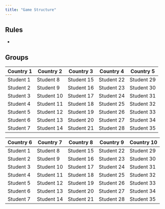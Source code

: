 ```yaml
---
title: "Game Structure"
---
```


## Rules

- 

## Groups

| Country 1  | Country 2  | Country 3  | Country 4  | Country 5  |
|------------|------------|------------|------------|------------|
| Student 1 | Student 8 | Student 15| Student 22| Student 29|
| Student 2 | Student 9 | Student 16| Student 23| Student 30|
| Student 3 | Student 10| Student 17| Student 24| Student 31|
| Student 4 | Student 11| Student 18| Student 25| Student 32|
| Student 5 | Student 12| Student 19| Student 26| Student 33|
| Student 6 | Student 13| Student 20| Student 27| Student 34|
| Student 7 | Student 14| Student 21| Student 28| Student 35|


| Country 6  | Country 7  | Country 8  | Country 9  | Country 10  |
|------------|------------|------------|------------|------------|
| Student 1 | Student 8 | Student 15| Student 22| Student 29|
| Student 2 | Student 9 | Student 16| Student 23| Student 30|
| Student 3 | Student 10| Student 17| Student 24| Student 31|
| Student 4 | Student 11| Student 18| Student 25| Student 32|
| Student 5 | Student 12| Student 19| Student 26| Student 33|
| Student 6 | Student 13| Student 20| Student 27| Student 34|
| Student 7 | Student 14| Student 21| Student 28| Student 35|

 